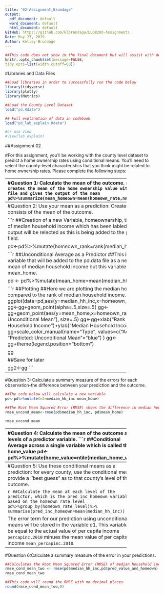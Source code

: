 ---
title: "02-Assignment_Brundage"
output:
  pdf_document: default
  word_document: default
  html_document: default
GitHub: https://github.com/klbrundage/LLO8200-Assignments
Date: May 23, 2019
Author: Kelley Brundage
---

```{r global_options, include = FALSE}
##This code does not show in the final document but will assist with definining the margin cutoff point and wraps the text to the next line.
knitr::opts_chunk$set(message=FALSE, 
tidy.opts=list(width.cutoff=60)) 
```

#Libraries and Data Files
```{r, warning=F}
##Load libraries in order to successfully run the code below
library(tidyverse)
library(plotly)
library(Metrics)
```


```{r data}
##Load the County Level Dataset
load("pd.Rdata")
```

```{r explain_date}
## Full explanation of data in codebook
load("pd_lab_explain.Rdata")

#or use View
#View(lab_explain)
```

##Assignment 02

#For this assignment, you'll be working with the county level dataset to predict a home ownership rates using conditional means. You'll need to select the county-level characteristics that you think might be related to home ownership rates. Please complete the following steps:

--------------------------------------------------------
#Question 1: Calculate the mean of the outcome.
```{r mean}
##This code creates the mean of the home ownership value within the pd.data file and gives the output of the mean
pd%>%summarize(mean_homeown=mean(homeown_rate,na.rm=TRUE))
```

--------------------------------------------------------
#Question 2: Use your mean as a prediction: Create a new variable that consists of the mean of the outcome.

```{r new variable for prediction}
##Creation of a new Variable, homeownership, that shows the mean of median household income which has been labled homeown_rank.  No output will be relected as this is being added to the pd.data file as a new field.

pd<-pd%>%mutate(homeown_rank=rank(median_hh_inc))
```

```{r place new variable in dataset}
##Unconditional Average as a Predictor
##This is also creating a new variable that will be added to the pd.data file as a new field reflecting the mean of median household income but this variable is named mean_home.

pd <- pd%>%mutate(mean_home=mean(median_hh_inc,na.rm = T))
```

```{r Plot Average with Actual}
##Plotting
##Here we are plotting the median household income compared to the rank of median household income.
gg<-ggplot(data=pd,aes(y=median_hh_inc,x=homeown_rank,color="Actual"))
gg<-gg+geom_point(alpha=.5,size=.5)
gg<-gg+geom_point(aes(y=mean_home,x=homeown_rank,
                  color="Predicted: Unconditional Mean"),
                  size=.5)
gg<-gg+xlab("Rank of Median Household Income")+ylab("Median Household Income")
gg<-gg+scale_color_manual(name="Type",
                          values=c("Actual"="black",
                          "Predicted: Unconditional Mean"="blue")
                          )
gg<-gg+theme(legend.position="bottom")

gg

##Save for later

gg2<-gg
```

--------------------------------------------------------
#Question 3: Calculate a summary measure of the errors for each observation-the difference between your prediction and the outcome.

```{r error}
##The code below will calculate a new variable
pd<-pd%>%mutate(e2=median_hh_inc-mean_home)
```

```{r RMSE}
##The Root Mean Squared Error (RMSE) shows the difference in median household income versus the mean of home predictor created in question #2 above
rmse_uncond_mean<-rmse(pd$median_hh_inc, pd$mean_home)

rmse_uncond_mean
```

--------------------------------------------------------
#Question 4: Calculate the mean of the outcome at levels of a predictor variable.
```{r Conditional Mean Single}
##Conditional Average across a single variable which is called the home_value
pd<-pd%>%mutate(home_value=ntile(median_home_val,4))

table(pd$home_value)##this code will create a table of the new home_value variable

pd<-pd%>%group_by(home_value)%>% ## This code will take the home_value variable and group it together by predictor
  mutate(pred_value=mean(median_home_val))%>%  ##The mutate code will calculate mean at each level of predictor
  ungroup()%>%  ##This code will ungroup the data
  mutate(pred_value_rank=rank(pred_value,ties.method="random")) #This code will result in the rank by prediction, with ties sorted randomly

```

--------------------------------------------------------
#Question 5: Use these conditional means as a prediction: for every county, use the conditional mean to provide a ''best guess" as to that county's level of the outcome.
```{r quartiles}
##Create a variable for quartiles for home ownership by creating a varable named homeown_rate_level.  The results will not show in this code as it is added the field to the pd.data file and putting the data together in 4 bins
pd <- pd%>%mutate(homeown_rate_level=ntile(homeown_rate,4))
```

```{r mean of predictor}
##Calculate the mean at each level of the predictor, which is the pred_inc_homeown variable based on the homeown_rate_level
pd%>%group_by(homeown_rate_level)%>% summarise(pred_inc_homeown=mean(median_hh_inc))
```

The error term for our prediction using unconditional means will be stored in the variable $e1$. This variable will be equal to the actual value of per capita income `percapinc.2010` minues the mean value of per capita income `mean_percapinc.2010`. 
```{r mean of each predictor}
pd<-pd%>%group_by(home_value,homeown_rate_level)%>% ## This code will take the home_value variable and group it together by predictor
  mutate(pred_value_and_homeown=mean(median_hh_inc))%>% ##The mutate code will calculate mean at each level of predictor
  ungroup()%>% ##This code will ungroup the data
  mutate(pred_value_and_homeown_rank=rank(pred_value_and_homeown,                                              ties.method="random"))##This code will result in the rank by prediction, with ties sorted randomly
```

--------------------------------------------------------
#Question 6:Calculate a summary measure of the error in your predictions.

```{r error_terms}
##Calculates the Root Mean Squared Error (RMSE) of median household income and the average/mean of the predicted value of homeownership
rmse_cond_mean_two <- rmse(pd$median_hh_inc,pd$pred_value_and_homeown)
rmse_cond_mean_two
```

```{r round RMSE}
##This code will round the RMSE with no decimal places
round(rmse_cond_mean_two,0)
```

